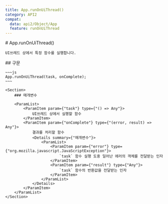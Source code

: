```yaml
---
title: App.runOnUiThread()
category: API2
compat:
  data: api2/Object/App
  feature: runOnUiThread
---
```


<Section>
    # App.runOnUiThread()

    UI쓰레드 상에서 특정 함수를 실행합니다.
</Section>
<Section>
    ## 구문

    ~~~js
    App.runOnUiThread(task, onComplete);
    ~~~

    <Section>
        ### 매개변수

        <ParamList>
            <ParamItem param={"task"} type={"() => Any"}>
                UI쓰레드 상에서 실행할 함수
            </ParamItem>
            <ParamItem param={"onComplete"} type={"(error, result) => Any"}>
                결과를 처리할 함수
                <Details summary={"매개변수"}>
                    <ParamList>
                        <ParamItem param={"error"} type={"org.mozilla.javascript.JavaScriptException"}>
                            `task` 함수 실행 도중 일어난 에러의 객체를 전달받는 인자
                        </ParamItem>
                        <ParamItem param={"result"} type={"Any"}>
                            `task` 함수의 반환값을 전달받는 인자
                        </ParamItem>
                    </ParamList>
                </Details>
            </ParamItem>
        </ParamList>
    </Section>
</Section>